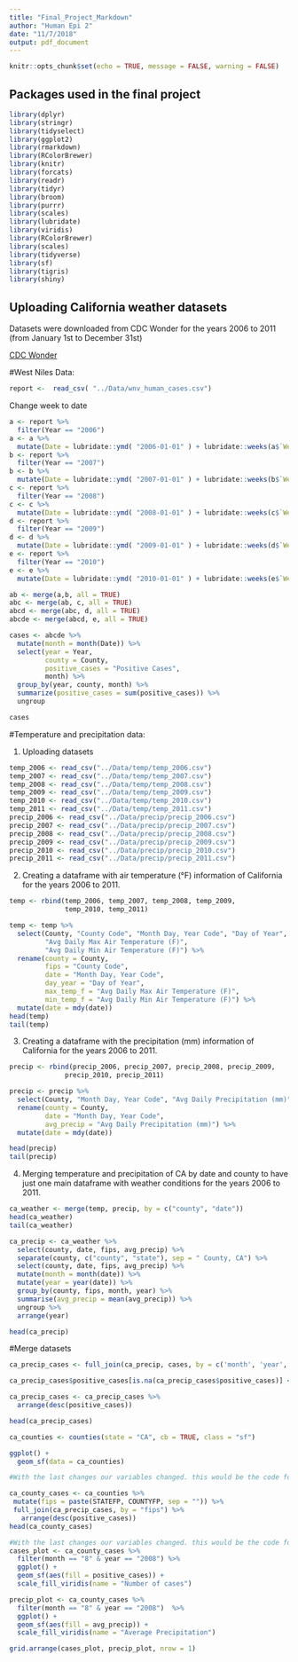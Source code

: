 ```yaml
---
title: "Final_Project_Markdown"
author: "Human Epi 2"
date: "11/7/2018"
output: pdf_document
---
```


```r
knitr::opts_chunk$set(echo = TRUE, message = FALSE, warning = FALSE)
```

## Packages used in the final project
```r
library(dplyr)
library(stringr)
library(tidyselect)
library(ggplot2)
library(rmarkdown)
library(RColorBrewer)
library(knitr)
library(forcats)
library(readr)
library(tidyr)
library(broom)
library(purrr)
library(scales)
library(lubridate)
library(viridis)
library(RColorBrewer)
library(scales)
library(tidyverse)
library(sf)
library(tigris)
library(shiny)
```

## Uploading California weather datasets 

Datasets were downloaded from CDC Wonder for the years 2006 to 2011 (from January 1st to December 31st)

[CDC Wonder](https://wonder.cdc.gov/)

#West Niles Data:

```r
report <-  read_csv( "../Data/wnv_human_cases.csv")
```

Change week to date

```r

a <- report %>%
  filter(Year == "2006") 
a <- a %>% 
  mutate(Date = lubridate::ymd( "2006-01-01" ) + lubridate::weeks(a$`Week Reported` - 1 ))
b <- report %>%
  filter(Year == "2007")
b <- b %>% 
  mutate(Date = lubridate::ymd( "2007-01-01" ) + lubridate::weeks(b$`Week Reported` - 1 ))
c <- report %>%
  filter(Year == "2008")
c <- c %>% 
  mutate(Date = lubridate::ymd( "2008-01-01" ) + lubridate::weeks(c$`Week Reported` - 1 ))
d <- report %>%
  filter(Year == "2009")
d <- d %>% 
  mutate(Date = lubridate::ymd( "2009-01-01" ) + lubridate::weeks(d$`Week Reported` - 1 ))
e <- report %>%
  filter(Year == "2010")
e <- e %>% 
  mutate(Date = lubridate::ymd( "2010-01-01" ) + lubridate::weeks(e$`Week Reported` - 1 ))

ab <- merge(a,b, all = TRUE)
abc <- merge(ab, c, all = TRUE)
abcd <- merge(abc, d, all = TRUE)
abcde <- merge(abcd, e, all = TRUE)
```

```r
cases <- abcde %>% 
  mutate(month = month(Date)) %>% 
  select(year = Year, 
         county = County, 
         positive_cases = "Positive Cases",
         month) %>% 
  group_by(year, county, month) %>% 
  summarize(positive_cases = sum(positive_cases)) %>% 
  ungroup

cases  
```

#Temperature and precipitation data: 

1. Uploading datasets

```r
temp_2006 <- read_csv("../Data/temp/temp_2006.csv")
temp_2007 <- read_csv("../Data/temp/temp_2007.csv")
temp_2008 <- read_csv("../Data/temp/temp_2008.csv")
temp_2009 <- read_csv("../Data/temp/temp_2009.csv")
temp_2010 <- read_csv("../Data/temp/temp_2010.csv")
temp_2011 <- read_csv("../Data/temp/temp_2011.csv")
precip_2006 <- read_csv("../Data/precip/precip_2006.csv")
precip_2007 <- read_csv("../Data/precip/precip_2007.csv")
precip_2008 <- read_csv("../Data/precip/precip_2008.csv")
precip_2009 <- read_csv("../Data/precip/precip_2009.csv")
precip_2010 <- read_csv("../Data/precip/precip_2010.csv")
precip_2011 <- read_csv("../Data/precip/precip_2011.csv")

```

2. Creating a dataframe with air temperature (°F) information of California for the years 2006 to 2011.

```r

temp <- rbind(temp_2006, temp_2007, temp_2008, temp_2009, 
              temp_2010, temp_2011)

temp <- temp %>% 
  select(County, "County Code", "Month Day, Year Code", "Day of Year", 
         "Avg Daily Max Air Temperature (F)", 
         "Avg Daily Min Air Temperature (F)") %>% 
  rename(county = County,
         fips = "County Code",
         date = "Month Day, Year Code",
         day_year = "Day of Year",
         max_temp_f = "Avg Daily Max Air Temperature (F)",
         min_temp_f = "Avg Daily Min Air Temperature (F)") %>% 
  mutate(date = mdy(date))
head(temp)
tail(temp)
```

3. Creating a dataframe with the precipitation (mm) information of California for the years 2006 to 2011.

```r

precip <- rbind(precip_2006, precip_2007, precip_2008, precip_2009, 
              precip_2010, precip_2011)

precip <- precip %>%
  select(County, "Month Day, Year Code", "Avg Daily Precipitation (mm)")%>%
  rename(county = County,
         date = "Month Day, Year Code",
         avg_precip = "Avg Daily Precipitation (mm)") %>% 
  mutate(date = mdy(date))

head(precip)
tail(precip)
```

4. Merging temperature and precipitation of CA by date and county to have just one main dataframe with weather conditions for the years 2006 to 2011.

```r

ca_weather <- merge(temp, precip, by = c("county", "date"))
head(ca_weather)
tail(ca_weather)

```

```r

ca_precip <- ca_weather %>% 
  select(county, date, fips, avg_precip) %>% 
  separate(county, c("county", "state"), sep = " County, CA") %>% 
  select(county, date, fips, avg_precip) %>% 
  mutate(month = month(date)) %>% 
  mutate(year = year(date)) %>% 
  group_by(county, fips, month, year) %>% 
  summarise(avg_precip = mean(avg_precip)) %>% 
  ungroup %>% 
  arrange(year)

head(ca_precip) 

```

#Merge datasets

```r

ca_precip_cases <- full_join(ca_precip, cases, by = c('month', 'year', 'county'))

ca_precip_cases$positive_cases[is.na(ca_precip_cases$positive_cases)] <- 0

ca_precip_cases <- ca_precip_cases %>% 
  arrange(desc(positive_cases))

head(ca_precip_cases)
```

```r
ca_counties <- counties(state = "CA", cb = TRUE, class = "sf")

ggplot() + 
  geom_sf(data = ca_counties)

```

```r
#With the last changes our variables changed. this would be the code for the "new" data set

ca_county_cases <- ca_counties %>% 
 mutate(fips = paste(STATEFP, COUNTYFP, sep = "")) %>% 
 full_join(ca_precip_cases, by = "fips") %>% 
   arrange(desc(positive_cases))
head(ca_county_cases)
```

```r
#With the last changes our variables changed. this would be the code for the "new" map
cases_plot <- ca_county_cases %>% 
  filter(month == "8" & year == "2008") %>% 
  ggplot() + 
  geom_sf(aes(fill = positive_cases)) + 
  scale_fill_viridis(name = "Number of cases")

precip_plot <- ca_county_cases %>% 
  filter(month == "8" & year == "2008")  %>% 
  ggplot() + 
  geom_sf(aes(fill = avg_precip)) + 
  scale_fill_viridis(name = "Average Precipitation")

grid.arrange(cases_plot, precip_plot, nrow = 1)


```

